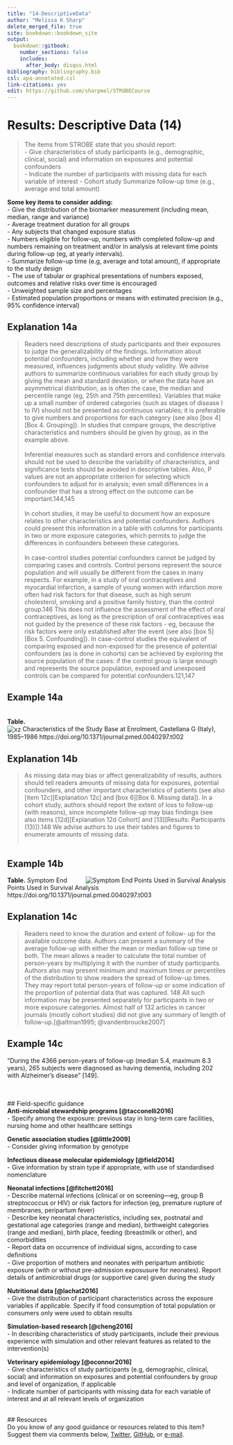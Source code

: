 ---
title: "14-DescriptiveData"
author: "Melissa K Sharp"
delete_merged_file: true
site: bookdown::bookdown_site
output:
  bookdown::gitbook:
    number_sections: false 
    includes: 
      after_body: disqus.html
bibliography: bibliography.bib
csl: apa-annotated.csl
link-citations: yes
edit: https://github.com/sharpmel/STROBECourse
---

# Results: Descriptive Data (14)
> The items from STROBE state that you should report:  
-	Give characteristics of study participants (e.g., demographic, clinical, social) and information on exposures and potential confounders  
-	Indicate the number of participants with missing data for each variable of interest
-	Cohort study Summarize follow-up time (e.g., average and total amount)

**Some key items to consider adding:**  
- Give the distribution of the biomarker measurement (including mean, median, range and variance)  
- Average treatment duration for all groups  
- Any subjects that changed exposure status  
- Numbers eligible for follow-up, numbers with completed follow-up and numbers remaining on treatment and/or in analysis at relevant time points during follow-up (eg, at yearly intervals).  
-	Summarize follow-up time (e.g, average and total amount), if appropriate to the study design  
- The use of tabular or graphical presentations of numbers exposed, outcomes and relative risks over time is encouraged  
-	Unweighted sample size and percentages  
- Estimated population proportions or means with estimated precision (e.g., 95% confidence interval)  

## Explanation 14a  
> Readers need descriptions of study participants and their exposures to judge the generalizability of the findings. Information about potential confounders, including whether and how they were measured, influences judgments about study validity. We advise authors to summarize continuous variables for each study group by giving the mean and standard deviation, or when the data have an asymmetrical distribution, as is often the case, the median and percentile range (eg, 25th and 75th percentiles). Variables that make up a small number of ordered categories (such as stages of disease I to IV) should not be presented as continuous variables; it is preferable to give numbers and proportions for each category (see also [box 4][Box 4. Grouping]). In studies that compare groups, the descriptive characteristics and numbers should be given by group, as in the example above.  
</br>
Inferential measures such as standard errors and confidence intervals should not be used to describe the variability of characteristics, and significance tests should be avoided in descriptive tables. Also, P values are not an appropriate criterion for selecting which confounders to adjust for in analysis; even small differences in a confounder that has a strong effect on the outcome can be important.144,145  
</br>
In cohort studies, it may be useful to document how an exposure relates to other characteristics and potential confounders. Authors could present this information in a table with columns for participants in two or more exposure categories, which permits to judge the differences in confounders between these categories.  
</br>
In case-control studies potential confounders cannot be judged by comparing cases and controls. Control persons represent the source population and will usually be different from the cases in many respects. For example, in a study of oral contraceptives and myocardial infarction, a sample of young women with infarction more often had risk factors for that disease, such as high serum cholesterol, smoking and a positive family history, than the control group.146 This does not influence the assessment of the effect of oral contraceptives, as long as the prescription of oral contraceptives was not guided by the presence of these risk factors - eg, because the risk factors were only established after the event (see also [box 5][Box 5. Confounding]). In case-control studies the equivalent of comparing exposed and non-exposed for the presence of potential confounders (as is done in cohorts) can be achieved by exploring the source population of the cases: if the control group is large enough and represents the source population, exposed and unexposed controls can be compared for potential confounders.121,147
</br>

## Example 14a
</br> 
**Table.**
</br> 
<img align="center" src="images/14a.png" style="float:center" alt="xz">
Characteristics of the Study Base at Enrolment, Castellana G (Italy), 1985–1986
https://doi.org/10.1371/journal.pmed.0040297.t002
</br> 

## Explanation 14b
> As missing data may bias or affect generalizability of results, authors should tell readers amounts of missing data for exposures, potential confounders, and other important characteristics of patients (see also [item 12c][Explanation 12c] and [box 6][Box 6. Missing data]). In a cohort study, authors should report the extent of loss to follow-up (with reasons), since incomplete follow-up may bias findings (see also items [12d][Explanation 12d Cohort] and [13][Results: Participants (13)]).148 We advise authors to use their tables and figures to enumerate amounts of missing data.  
</br>

## Example 14b
**Table.**
<img align="right" src="images/14b.png" style="float:right" alt="Symptom End Points Used in Survival Analysis">
Symptom End Points Used in Survival Analysis
https://doi.org/10.1371/journal.pmed.0040297.t003

## Explanation 14c  
> Readers need to know the duration and extent of follow- up for the available outcome data. Authors can present a summary of the average follow-up with either the mean or median follow-up time or both. The mean allows a reader to calculate the total number of person-years by multiplying it with the number of study participants. Authors also may present minimum and maximum times or percentiles of the distribution to show readers the spread of follow-up times. They may report total person-years of follow-up or some indication of the proportion of potential data that was captured. 148 All such information may be presented separately for participants in two or more exposure categories. Almost half of 132 articles in cancer journals (mostly cohort studies) did not give any summary of length of follow-up.[@altman1995; @vandenbroucke2007]  

## Example 14c  
“During the 4366 person-years of follow-up (median 5.4, maximum 8.3 years), 265 subjects were diagnosed as having dementia, including 202 with Alzheimer's disease” [149].

</br></br>
## Field-specific guidance  
**Anti-microbial stewardship programs [@tacconelli2016]**  
-	Specify among the exposure: previous stay in long-term care facilities, nursing home and other healthcare settings  </br>

**Genetic association studies [@little2009]**  
-	Consider giving information by genotype  </br>

**Infectious disease molecular epidemiology [@field2014]**  
- Give information by strain type if appropriate, with use of standardised nomenclature  </br>

**Neonatal infections [@fitchett2016]**  
-	Describe maternal infections (clinical or on screening—eg, group B streptococcus or HIV) or risk factors for infection (eg, premature rupture of membranes, peripartum fever)  
-	Describe key neonatal characteristics, including sex, postnatal and gestational age categories (range and median), birthweight categories (range and median), birth place, feeding (breastmilk or other), and comorbidities  
-	Report data on occurrence of individual signs, according to case deﬁnitions  
-	Give proportion of mothers and neonates with peripartum antibiotic exposure (with or without pre-admission exposusure for neonates). Report details of antimicrobial drugs (or supportive care) given during the study  </br> 

**Nutritional data [@lachat2016]**  
-	Give the distribution of participant characteristics across the exposure variables if applicable. Specify if food consumption of total population or consumers only were used to obtain results  </br> 

**Simulation-based research [@cheng2016]**  
-	In describing characteristics of study participants, include their previous experience with simulation and other relevant features as related to the intervention(s)  </br>

**Veterinary epidemiology [@oconnor2016]**  
-	Give characteristics of study participants (e.g, demographic, clinical, social) and information on exposures and potential confounders by group and level of organization, if applicable   
-	Indicate number of participants with missing data for each variable of interest and at all relevant levels of organization  

</br>
## Resources  
Do you know of any good guidance or resources related to this item? Suggest them via comments below, [Twitter](https://twitter.com/sharpmelk), [GitHub](https://github.com/sharpmel/STROBECourse), or [e-mail](mailto:melissaksharp@gmail.com).